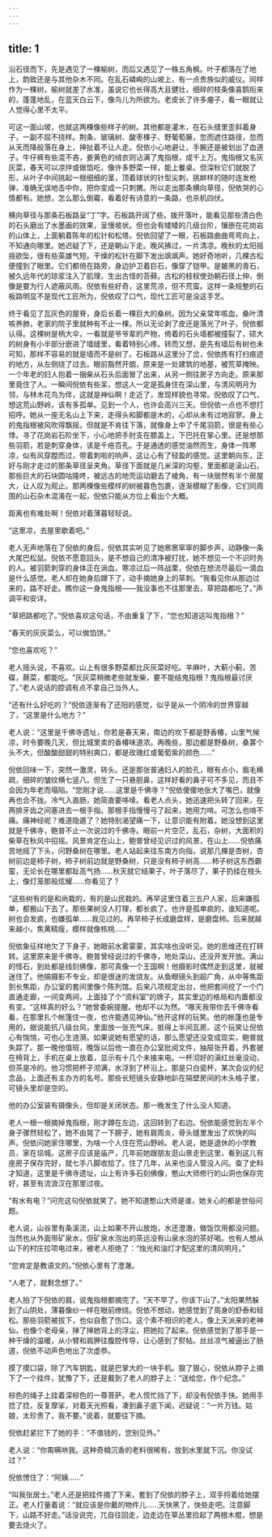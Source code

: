 ```yaml
---
---
---
```

title: 1
---




沿石径而下，先是遇见了一棵榆树，而后又遇见了一株五角枫。叶子都落在了地上，韵致还是与其他杂木不同。在乱石嶙峋的山坡上，有一点贵族似的威仪。同样作为一棵树，榆树就差了水准，虽说它也长得高大且健壮，细碎的枝条像喜鹊衔来的，蓬蓬地乱，在蓝天白云下，像鸟儿为所欲为。老皮长了许多瘤子，看一眼就让人觉得心里不太平。

可这一面山坡，也就这两棵像些样子的树。其他都是灌木，在石头缝里歪斜着身子，一副不屈不挠样。荆条、玻璃树、酸枣棵子、野葡萄藤，忽而遮住路径，忽而从天而降般落在身上，抻扯着不让人走。倪依小心地避让，手腕还是被划出了血道子。牛仔裤有些混不吝，姜黄色的绒衣则沾满了鬼指根，成千上万。鬼指根又名灰灰菜，春天可以凉拌或做馅吃，像许多野菜一样，能上餐桌。但深秋它们就脱了形，从叶子中间挑起一根细细的茎，顶着球状的针型尖刺，挑衅样的随时连发枪弹，准确无误地击中你，把你变成一只刺猬。所以走出那条横向草径，倪依哭的心情都有。她想，怎么那么倒霉，看着好有诗意的一条路，也杀机四伏。

横向草径与那条石板路呈“丁”字。石板路开阔了些。拨开落叶，能看见那些清白色的石头磨出了水墨画的效果，呈慢坡状。但也会有矮矮的几级台阶，镶嵌在花岗岩的山体上，上面躺着陈年的松针和松塔。倪依回望了一眼，石板路曲曲弯弯向上，不知通向哪里。她迟疑了下，还是朝山下走。晚风拂过，一片清凉。晚秋的太阳摇摇欲坠，很有些英雄气短。干燥的松针在脚下发出飒飒声。她好奇地听，几棵古松便撞到了眼里。它们都倚在路旁，身边护卫着巨石，像穿了铠甲。是皴黑的青石，被久远年代的琼浆注入了肌理，生出古怪的苔藓。古松的枝杈使劲朝石径上伸，倒像是要为行人遮蔽风雨。倪依有些好奇，这里荒凉，但不荒蛮。这样一条规整的石板路明显不是现代工匠所为，倪依叹了口气，现代工匠可是没这手艺。

终于看见了瓦灰色的屋脊，身后长着一棵巨大的桑树。因为父亲常年咳血，桑叶清咳养肺，老家的院子里就种有不止一棵。所以无论剥了皮还是落光了叶子，倪依都认得。这棵树是柄大伞，一看就是爷爷辈的产物，倚着的石头墙都被撞裂了，硕大的树身有小半部分嵌进了墙缝里，看着特别心疼。转而又想，是先有墙后有树也未可知，那样不容易的就是墙而不是树了。石板路从这里分了岔，倪依拣有打扫痕迹的地方，从左侧绕了过去。眼前豁然开朗，原来是一处建筑的地基，被荒草掩映。一个年老的妇人抱着一捆柴从石头后面冒了出来，从另一侧往房子方向走。原来那里竟住了人。一瞬间倪依有些呆，想这人一定是孤身住在深山里，与清风明月为邻，与林木花鸟为伴，这就是神仙啊！走近了，发现样貌也寻常。倪依叹了口气，想这荒山野岭，该有多孤单。见到一个人，也许会高兴三天。但倪依一点也不想打招呼。她从一座无名山上下来，走得头和脚都是木的，心却从未有过地寂寥。身上的鬼指根被风吹得飘摇，但就是不肯往下落，就像身上中了千尾羽箭，很是有些心悸。寻了花岗岩石阶坐下，小心地把手肘支在膝盖上，下巴托在掌心里。还是想那些羽箭，若是刺穿身体，该是千疮百孔。于是通透的感觉油然而生，身体一阵寒凉，似有风穿膛而过，带着刺啦的响声，这让心有了轻盈的感觉。这里朝向东，正好与刚才走过的那条草径呈夹角。草径下面就是几米深的沟壑，里面都是滚山石。那些巨大的石块圆咕隆咚，被远古的地壳运动磨去了棱角，有一块居然有半个房屋大，让人叹为观止。那两棵像些模样的树被暮色包裹，逐渐模糊了影像，它们同周围的山石杂木混淆在一起，倪依只能从方位上看出个大概。

距离也有难处啊！倪依对着薄暮轻轻说。

“这里凉，去屋里歇着吧。”

老人无声地落在了倪依的身后，倪依其实听见了她窸窸窣窣的脚步声，动静像一条大尾巴松鼠。倪依不愿意回头，是不想自己的清净被打扰，她不想见一个不识时务的人。被羽箭刺穿的身体正在淌血，寒凉过后一阵战栗，倪依在想流尽最后一滴血是什么感觉。老人却在她身后蹲下了，动手摘她身上的草刺。“我看见你从那边过来的，路不好走。瞧你这一身鬼指根——我没事也不往那里去，草把路都吃了。”声调平和安详。

“草把路都吃了。”倪依喜欢这句话，不由重复了下，“您也知道这叫鬼指根？”

“春天的灰灰菜么，可以做馅饼。”

“您也喜欢吃？”

老人摇头说，不喜欢。山上有很多野菜都比灰灰菜好吃。羊麻叶，大蓟小蓟，苦碟，蕨菜，都能吃。“灰灰菜稍微老些就发柴，要不能结鬼指根？鬼指根最讨厌了。”老人说话的腔调有点不拿自己当外人。

“还有什么好吃的？”倪依逐渐有了还阳的感觉，似乎是从一个阴冷的世界穿越了，“这里是什么地方？”

老人说：“这里是千佛寺遗址，你若是春天来，南边的坎下都是野香椿，山里气候凉，时令要晚几天，但比城里卖的香椿味道浓。再晚些，那边都是野桑树，桑葚个头不大，但酸酸甜甜的特别爽口，都是玫瑰红或葡萄紫的颜色……”

倪依回味一下，突然一激灵，转头。还是那张普通妇人的脸孔，眼有点小，眉毛稀疏，细碎的皱纹横七竖八。但生了一只悬胆鼻，这样好看的鼻子可不多见，而且不会因为年老而塌陷。“您刚才说……这里是千佛寺？”倪依傻傻地张大了嘴巴，就像再也合不拢。冷气入直肠，她简直要哆嗦。看老人点头，她迅速把头转了回来，在两排牙齿之间塞进去一根手指。那根手指慢慢弓了起来，她用力啃。可怎么也啃不痛。痛神经呢？难道隐遁了？她特别渴望痛一下，让意识能有附着。她没想到这里就是千佛寺，鲍普不止一次说过的千佛寺。眼前一片空茫，乱石，杂树，大面积的柴草在秋风中招摇。风景肯定在山上，鲍普曾经见识过的风景，在山上……倪依痛苦地摇了下头，问野桑树在哪里。老人站起来往东南方向指，说那几棵是杏树，杏树前边是柿子树，柿子树前边就是野桑树，只是没有柿子树高……柿子树这东西霸蛮，无论长在哪里都趾高气扬……秋天就它结果子，叶子落尽了，果子扔挂在枝头上，像灯笼那般炫耀……你看见了？

“这些树有的是和尚栽的，有的是山民栽的。再早这里住着三五户人家，后来嫌孤单，都搬山下去了。那些果树没人打理，都长疯了。也许是孤单疯的，谁知道呢。树也会发疯，也嫌孤单……我见过的。再早柿子长成磨盘样，是磨盘柿。后来就越来越小，焦黄精瘦，模样就像核桃……”

倪依象征样地欠了下身子，她眼前水雾蒙蒙，其实啥也没听见。她的思维还在打转转。这里原来是千佛寺。鲍普曾经说过的千佛寺，地处深山，还没开发开放。满山的怪石，到处都是线刻佛像，那可真像一个王国啊！他摄影时偶然走到这里，就被迷住了。他搞摄影不专业，却是很迷的发烧友。从鱼眼镜头到超广角，从中等焦距到长焦距，办公室的套间里像个陈列馆。后来八项规定出台，他把套间挖了一个门直通走廊，一间变两间，上面挂了个“资料室”的牌子，其实里边的格局和内置都没有变。“这样真的好么？”她曾委婉提醒。他却不以为然。“哪天我带你去千佛寺看看，在那里扎个帐篷住一夜，也许能遇见神仙。”他开这样的玩笑。他的帐篷也是专用的，据说能抗八级台风，里面放一张充气床，抵得上半间瓦房。这个玩笑让倪依心有惴惴，可也心生涟漪。如果说她有愿望的话，那么愿望还没变成现实，鲍普就失踪了。那一晚他值班，晚饭以后他一直在办公室批阅文件，抽屉张开着，外套披在椅背上，手机在桌上放着，显示有十几个未接来电。一杯沏好的滇红丝毫没动，但茶是冷的。他习惯把杯子沏满，水浮到了杯沿上。那是只白瓷杯，某次会议的纪念品，上面还有主办方的名号。那些长短镜头安静地趴在隔壁房间的木头格子里，可镜头里却是空的。

他的办公室装有摄像头，但却是关闭状态。那一晚发生了什么没人知道。

老人一根一根摘掉鬼指根，刚才蹲在左边，这回转到了右边。倪依能感觉到左半个身子骤然轻松了，她不由晃了一下膀子，她有肩周炎，骨头缝里发出了欢快的叫声。倪依问她家住哪里，为啥一个人住在荒山野岭。老人说，她是退休的小学教员，家在埙城。这房子应该是庙产，几年前她跟朋友逛山景走到这里，看到这儿有座房子保存完好，就七手八脚收拾了。住了几年，从来也没人管没人问。查了史料才知道，这里是千佛寺遗址，山上有许多石刻佛像，憨山大师修行的山洞也保存完好，甚至有流浪汉在那里过夜。

“有水有电？”问完这句倪依就笑了。她不知道憨山大师是谁，她关心的都是世俗问题。

老人说，山谷里有条溪流，山上如果不开山放炮，水还澄澈，做饭饮用都没问题。当然也从外面带矿泉水，但矿泉水泡出的茶远没有山泉水泡的茶好喝。也有人想从山下的村庄拉项电过来，被老人拒绝了：“烛光和油灯才配这里的清风明月。”

“您肯定是教语文的。”倪依心里有了澄澈。

“人老了，就剩念想了。”

老人拍了下倪依的肩，说鬼指根都摘完了。“天不早了，你该下山了。”太阳果然躲到了山阴处，薄暮像纱一样在眼前缭绕。倪依不想动，她感觉到了周身的舒泰和轻松。那些羽箭被拔下，也似自愈了伤口。这个素不相识的老人，像上天派来的老神仙，也像个老母亲，掸了掸她背上的浮尘，把她拉了起来。倪依感觉到了那手是一种干燥的温暖，从小臂和肩胛往腹腔传导，让心感到了熨帖。丝丝凉气被逼出了肠道，倪依不动声色地出了次虚恭。

摸了摸口袋，除了汽车钥匙，就是巴掌大的一块手机。狠了狠心，倪依从脖子上摘下了一个挂件，犹豫了下，还是戴到了老人的脖子上：“送给您，作个纪念。”

棕色的绳子上挂着深棕色的一尊菩萨。老人慌忙挡了下，却没有倪依手快。她用手捻了捻，反复摩挲，对着天光照看，凑到鼻子底下闻，迟疑说：“一片万钱。姑娘，太珍贵了，我不要。”说着，就要往下摘。

倪依赶紧拦下了她的手：“不值钱的，您别见外。”

老人说：“你甭瞒哄我。这种奇楠沉香的老料很稀有，放到水里就下沉。你没试过？”

倪依愣住了：“阿姨……”

“叫我张居士。”老人还是把挂件摘了下来，套到了倪依的脖子上，双手捋着给她摆正。老人打量着说：“就应该是你戴的物件儿……天快黑了，快些走吧。注意脚下，山路不好走。”话没说完，兀自往回走，边走边在草丛里捡起了两根木棍，想是要去烧火了。